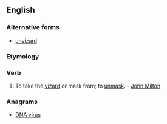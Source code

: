 ==English==

===Alternative forms===
* [[unvizard]]

===Etymology===
{{prefix|un|vizard}}

===Verb===
{{en-verb}}

# {{context|obsolete}} To take the [[vizard]] or mask from; to [[unmask]]. - [[w:John Milton|John Milton]]

===Anagrams===
* [[DNA virus#English|DNA virus]]